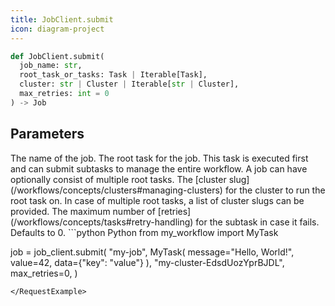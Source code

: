 ```yaml
---
title: JobClient.submit
icon: diagram-project
---
```


```python
def JobClient.submit(
  job_name: str,
  root_task_or_tasks: Task | Iterable[Task],
  cluster: str | Cluster | Iterable[str | Cluster],
  max_retries: int = 0
) -> Job
```

## Parameters

<ParamField path="job_name" type="str">
  The name of the job.
</ParamField>

<ParamField path="root_task_or_tasks" type="Task">
  The root task for the job. This task is executed first and can submit subtasks to manage the entire workflow. A job can have optionally consist of multiple root tasks.
</ParamField>

<ParamField path="cluster" type="str">
  The [cluster slug](/workflows/concepts/clusters#managing-clusters) for the cluster to run the root task on. In case of multiple root tasks, a list of cluster slugs can be provided.
</ParamField>

<ParamField path="max_retries" type="int">
  The maximum number of [retries](/workflows/concepts/tasks#retry-handling) for the subtask in case it fails. Defaults to 0.
</ParamField>

<RequestExample>
```python Python
from my_workflow import MyTask

job = job_client.submit(
    "my-job",
    MyTask(
      message="Hello, World!", 
      value=42,
      data={"key": "value"}
    ),
    "my-cluster-EdsdUozYprBJDL",
    max_retries=0,
)
```
</RequestExample>
